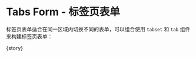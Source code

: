 
<Meta
  title="FluentForm/Basic"
  component={meta.component}
  decorators={meta.decorators}
  argTypes={meta.argTypes}
  parameters={meta.parameters} />

# Tabs Form - 标签页表单

标签页表单适合在同一区域内切换不同的表单，可以组合使用 `tabset` 和 `tab` 组件来构建标签页表单：

<Canvas withToolbar isExpanded mdxSource={source}>
  <Story name="Tabs Form">{story}</Story>
</Canvas>

<ArgsTable of={FluentFormComponent} />